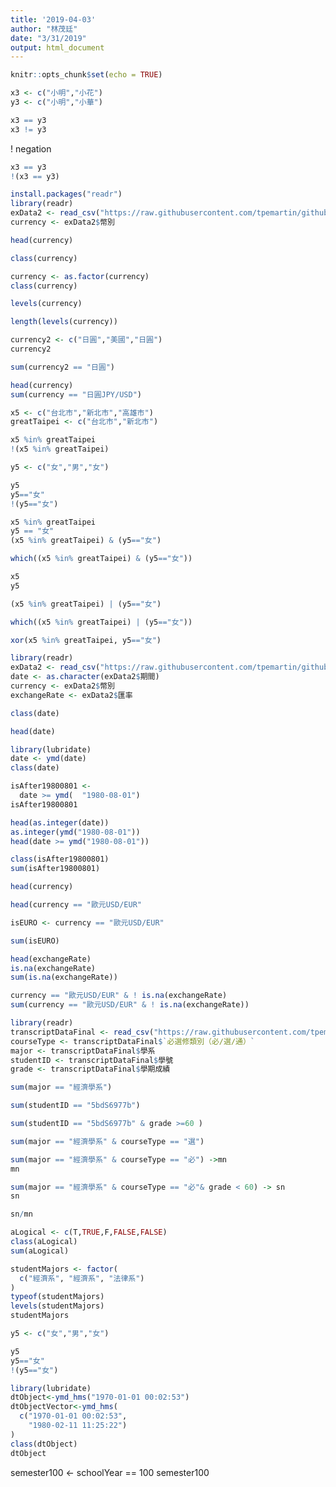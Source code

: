 ```yaml
---
title: '2019-04-03'
author: "林茂廷"
date: "3/31/2019"
output: html_document
---
```


```r
knitr::opts_chunk$set(echo = TRUE)
```

```r
x3 <- c("小明","小花")
y3 <- c("小明","小華")
```
```r
x3 == y3
x3 != y3
```
! negation
```r
x3 == y3
!(x3 == y3)
```
```r
install.packages("readr")
library(readr)
exData2 <- read_csv("https://raw.githubusercontent.com/tpemartin/github-data/master/exData2.csv")
currency <- exData2$幣別
```
```r
head(currency) 
```
```r
class(currency)
```
```r
currency <- as.factor(currency)
class(currency)
```

```r
levels(currency)
```
```r
length(levels(currency))
```
```r
currency2 <- c("日圓","美國","日圓")
currency2
```

```r
sum(currency2 == "日圓")
```
```r
head(currency)
sum(currency == "日圓JPY/USD")
```
```r
x5 <- c("台北市","新北市","高雄市")
greatTaipei <- c("台北市","新北市")

x5 %in% greatTaipei
!(x5 %in% greatTaipei)
```

```r
y5 <- c("女","男","女")

y5
y5=="女"
!(y5=="女")
```

```r
x5 %in% greatTaipei
y5 == "女"
(x5 %in% greatTaipei) & (y5=="女")
```

```r
which((x5 %in% greatTaipei) & (y5=="女"))
```

```r
x5
y5

(x5 %in% greatTaipei) | (y5=="女")
```

```r
which((x5 %in% greatTaipei) | (y5=="女"))
```
```r
xor(x5 %in% greatTaipei, y5=="女")
```

```r
library(readr)
exData2 <- read_csv("https://raw.githubusercontent.com/tpemartin/github-data/master/exData2.csv")
date <- as.character(exData2$期間)
currency <- exData2$幣別
exchangeRate <- exData2$匯率
```

```r
class(date)
```

```r
head(date)
```

```r
library(lubridate)
date <- ymd(date)
class(date)
```

```r
isAfter19800801 <-
  date >= ymd(  "1980-08-01")
isAfter19800801
```

```r
head(as.integer(date))
as.integer(ymd("1980-08-01"))
head(date >= ymd("1980-08-01"))
```

```r
class(isAfter19800801)
sum(isAfter19800801)
```

```r
head(currency)

```

```r
head(currency == "歐元USD/EUR"

isEURO <- currency == "歐元USD/EUR"
```

```r
sum(isEURO)
```

```r
head(exchangeRate)
is.na(exchangeRate)
sum(is.na(exchangeRate))
```

```r
currency == "歐元USD/EUR" & ! is.na(exchangeRate)
sum(currency == "歐元USD/EUR" & ! is.na(exchangeRate))
```

```r
library(readr)
transcriptDataFinal <- read_csv("https://raw.githubusercontent.com/tpemartin/github-data/master/transcriptDataFinal.csv")
courseType <- transcriptDataFinal$`必選修類別（必∕選∕通）`
major <- transcriptDataFinal$學系
studentID <- transcriptDataFinal$學號
grade <- transcriptDataFinal$學期成績
```

```r
sum(major == "經濟學系")
```

```r
sum(studentID == "5bdS6977b")
```

```r
sum(studentID == "5bdS6977b" & grade >=60 )
```

```r
sum(major == "經濟學系" & courseType == "選")
```

```r
sum(major == "經濟學系" & courseType == "必") ->mn
mn
```

```r
sum(major == "經濟學系" & courseType == "必"& grade < 60) -> sn
sn
```

```r
sn/mn
```








```r
aLogical <- c(T,TRUE,F,FALSE,FALSE)
class(aLogical)
sum(aLogical)
```

```r
studentMajors <- factor(
  c("經濟系", "經濟系", "法律系")
)
typeof(studentMajors)
levels(studentMajors)
studentMajors
```

```r
y5 <- c("女","男","女")

y5
y5=="女"
!(y5=="女")
```

```r
library(lubridate)
dtObject<-ymd_hms("1970-01-01 00:02:53") 
dtObjectVector<-ymd_hms(
  c("1970-01-01 00:02:53",
    "1980-02-11 11:25:22")
)
class(dtObject)
dtObject
```

semester100 <- schoolYear == 100
semester100